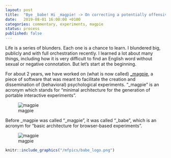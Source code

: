 ```yaml
---		
layout: post		
title:  "Bye _babe! Hi _magpie! -> On correcting a potentially offensive name for a software product."		
date:   2019-08-01 16:00:00 +0100		
categories: commentary, experiments, magpie
status: process
published: false
---
```


Life is a series of blunders. Each one is a chance to learn. I blundered big, publicly and with full orchestration recently. I learned a lot about many things, including how it is very difficult to find an English word without sexual or negative connotation. But let's start at the beginning.

For about 2 years, we have worked on (what is now called) [_magpie](https://magpie-ea.github.io/magpie-site/index.html), a piece of software that was meant to facilitate the creation and dissemination of (behavioral) psychological experiments. "_magpie" is an acronym which stands for "minimal architecture for the generation of portable interactive experiments".

![magpie](/mfpics/magpie_logo.png)

Before _magpie was called "_magpie", it was called "_babe", which is an acronym for "basic architecture for browser-based experiments". 

![magpie](/mfpics/babe_logo.png)

```r
knitr::include_graphics("/mfpics/babe_logo.png")
```

